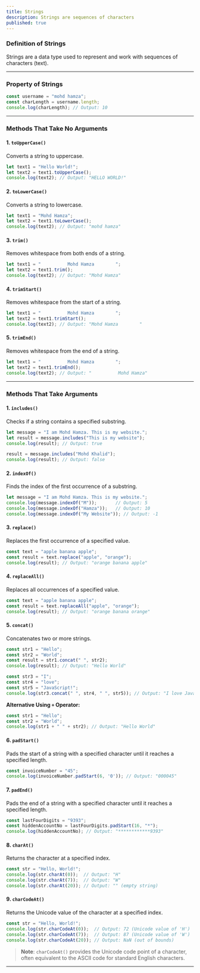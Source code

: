 ```yaml
---
title: Strings
description: Strings are sequences of characters
published: true
---
```


### Definition of Strings
Strings are a data type used to represent and work with sequences of characters (text).

---

### Property of Strings

```js
const username = "mohd hamza";
const charLength = username.length;
console.log(charLength); // Output: 10
```

---

### Methods That Take No Arguments

#### 1. `toUpperCase()`
Converts a string to uppercase.

```js
let text1 = "Hello World!";
let text2 = text1.toUpperCase();
console.log(text2); // Output: "HELLO WORLD!"
```

#### 2. `toLowerCase()`
Converts a string to lowercase.

```js
let text1 = "Mohd Hamza";
let text2 = text1.toLowerCase();
console.log(text2); // Output: "mohd hamza"
```

#### 3. `trim()`
Removes whitespace from both ends of a string.

```js
let text1 = "          Mohd Hamza        ";
let text2 = text1.trim();
console.log(text2); // Output: "Mohd Hamza"
```

#### 4. `trimStart()`
Removes whitespace from the start of a string.

```js
let text1 = "          Mohd Hamza        ";
let text2 = text1.trimStart();
console.log(text2); // Output: "Mohd Hamza        "
```

#### 5. `trimEnd()`
Removes whitespace from the end of a string.

```js
let text1 = "          Mohd Hamza        ";
let text2 = text1.trimEnd();
console.log(text2); // Output: "          Mohd Hamza"
```

---

### Methods That Take Arguments

#### 1. `includes()`
Checks if a string contains a specified substring.

```js
let message = "I am Mohd Hamza. This is my website.";
let result = message.includes("This is my website");
console.log(result); // Output: true

result = message.includes("Mohd Khalid");
console.log(result); // Output: false
```

#### 2. `indexOf()`
Finds the index of the first occurrence of a substring.

```js
let message = "I am Mohd Hamza. This is my website.";
console.log(message.indexOf("M"));       // Output: 5
console.log(message.indexOf("Hamza"));   // Output: 10
console.log(message.indexOf("My Website")); // Output: -1
```

#### 3. `replace()`
Replaces the first occurrence of a specified value.

```js
const text = "apple banana apple";
const result = text.replace("apple", "orange");
console.log(result); // Output: "orange banana apple"
```

#### 4. `replaceAll()`
Replaces all occurrences of a specified value.

```js
const text = "apple banana apple";
const result = text.replaceAll("apple", "orange");
console.log(result); // Output: "orange banana orange"
```

#### 5. `concat()`
Concatenates two or more strings.

```js
const str1 = "Hello";
const str2 = "World";
const result = str1.concat(" ", str2);
console.log(result); // Output: "Hello World"

const str3 = "I";
const str4 = "love";
const str5 = "JavaScript!";
console.log(str3.concat(" ", str4, " ", str5)); // Output: "I love JavaScript!"
```

**Alternative Using `+` Operator:**

```js
const str1 = "Hello";
const str2 = "World";
console.log(str1 + " " + str2); // Output: "Hello World"
```

#### 6. `padStart()`
Pads the start of a string with a specified character until it reaches a specified length.

```js
const invoiceNumber = "45";
console.log(invoiceNumber.padStart(6, '0')); // Output: "000045"
```

#### 7. `padEnd()`
Pads the end of a string with a specified character until it reaches a specified length.

```js
const lastFourDigits = "9393";
const hiddenAccountNo = lastFourDigits.padStart(16, "*");
console.log(hiddenAccountNo); // Output: "************9393"
```

#### 8. `charAt()`
Returns the character at a specified index.

```js
const str = "Hello, World!";
console.log(str.charAt(0));  // Output: "H"
console.log(str.charAt(7));  // Output: "W"
console.log(str.charAt(20)); // Output: "" (empty string)
```

#### 9. `charCodeAt()`
Returns the Unicode value of the character at a specified index.

```js
const str = "Hello, World!";
console.log(str.charCodeAt(0));  // Output: 72 (Unicode value of 'H')
console.log(str.charCodeAt(7));  // Output: 87 (Unicode value of 'W')
console.log(str.charCodeAt(20)); // Output: NaN (out of bounds)
```

> **Note**: `charCodeAt()` provides the Unicode code point of a character, often equivalent to the ASCII code for standard English characters.

---